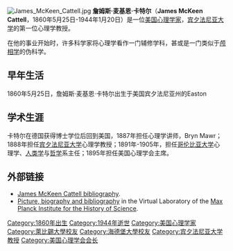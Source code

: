 [[File:James_McKeen_Cattell.jpg|thumb]]
'''詹姆斯·麦基恩·卡特尔'''（'''James McKeen Cattell'''，1860年5月25日-1944年1月20日）是一位[[美国|美国]][[心理学家|心理学家]]，[[宾夕法尼亚大学|宾夕法尼亚大学]]的第一位心理学教授。  

在他的事业开始时，许多科学家将心理学看作一门辅修学科，甚或是一门类似于[[颅相学|颅相学]]的伪科学。<!-- Perhaps more than any of his contemporaries, Cattell helped establish psychology as a legitimate science, worthy of study at the highest levels of the academy.  At the time of his death, the ''New York Times'' hailed him as "the dean of American science."  Yet Cattell may be best remembered for his uncompromising opposition to American involvement in [[World_War_I|World War I]].  His public opposition to the draft led to his dismissal from his position at [[哥伦比亚大学|哥伦比亚大学]], a move that later led many American universities to establish [[tenure|tenure]] as a means of protecting unpopular beliefs. -->

==早年生活==
1860年5月25日，詹姆斯·麦基恩·卡特尔出生于美国宾夕法尼亚州的Easton<!-- Cattell grew up the eldest child of a wealthy and prominent family.  His father, William Cassady Cattell, a [[Presbyterian|Presbyterian]] minister, became president of [[Lafayette_College|Lafayette College]] in Easton, Pennsylvania shortly after James' birth.  William Cattell could easily provide for his children, as he had married Elizabeth "Lizzie" McKeen in 1859; together they shared Lizzie's substantial inheritance.  To this picture of the family's success one could add political power as well, as James' uncle [[Alexander_Gilmore_Cattell|Alexander Gilmore Cattell]]代表[[New_Jersey|New Jersey]] in the [[美国参议院|美国参议院]].  

1876年，16岁的卡特尔进入Lafayette College，and graduated in four years with the highest honors.  In [[1883|1883]] the faculty at Lafayette awarded him an M.A., again with highest honors.  Despite his later renown as a scientist, he spent most of his time devouring [[English_literature|English literature]], although he showed a remarkable gift for [[mathematics|mathematics]] as well. -->

<!-- Cattell did not find his calling until after he arrived in [[德国|德国]] for graduate studies, where he met [[威廉·冯特|威廉·冯特]] 在[[莱比锡大学|莱比锡大学]].  Cattell left Germany in [[1882|1882]] to study at [[Johns_Hopkins_University|Johns Hopkins University]], but returned to [[Leipzig|Leipzig]] the next year as Wundt's assistant. The partnership between the men proved highly productive, as the two helped to establish the formal study of [[intelligence_(trait)|intelligence]].  Under Wundt, Cattell became the first American to publish a dissertation in the field of psychology, ''Psychometric Investigation''.  More controversially, Cattell tried to explore the interiors of his own mind through the consumption of the then-legal drug [[hashish|hashish]].  Under the influence of this drug, Cattell once compared the whistling of a schoolboy to a [[symphony_orchestra|symphony orchestra]].  While recreational drug use was not uncommon among early psychologists, including [[Freud|Freud]], Cattell's experimentation with hashish reflected a willingness to go against conventional opinion and morality. -->

<!-- The main street in the College Hill Neighborhood of Easton, Pennsylvania, home to Lafayette College, is name after Catell. -->

==学术生涯==
卡特尔在德国获得博士学位后回到美国，1887年担任心理学讲师，Bryn Mawr；1888年担任[[宾夕法尼亚大学|宾夕法尼亚大学]]心理学教授；1891年-1905年，担任[[哥伦比亚大学|哥伦比亚大学]]心理学、[[人类学|人类学]]与[[哲学|哲学]]系主任；1895年担任美国心理学会主席。

<!-- <span style="color: ColorName;">From the beginning of his career,卡特尔努力工作，establish psychology as a field as worthy of study as any of the "hard" 自然科学，such as chemistry or physics.  Indeed, 他相信进一步的调查 would reveal that the intellect itself could be parsed into standard units of measurements. He also brought the methods of [[Francis_Galton|Francis Galton]] back to the United States, establishing the mental testing efforts in the U.S. The money he won from his tenure lawsuit was used to establish [[Harcourt_Assessment|The Psychological Corporation]], one of the largest mental testing firms in the U.S.</span> -->

<!-- ==Journals==
Cattell is well known for his involvement in creating and editing scientific journals. He was so involved in owning and publishing journals, that his research productivity declined. He founded the journal ''[[Psychological_Review|Psychological Review]]'' in 1894.  He also acquired the journal ''[[Science|Science]]'' and, within five years, made it the official publication of the American Association for the Advancement of Science, 1895-1900.  In 1904, he also founded ''Popular Science Monthly'', which later became ''[[Popular_Science|Popular Science]]''. In 1915 he founded and edited [[Scientific_monthly|Scientific Monthly]]. -->

==外部链接==
*[https://web.archive.org/web/20100519071912/http://psychclassics.yorku.ca/author.htm#c James McKeen Cattell bibliography].
* [http://vlp.mpiwg-berlin.mpg.de/people/data?id=per310 Picture, biography and bibliography] {{Wayback|url=http://vlp.mpiwg-berlin.mpg.de/people/data?id=per310 |date=20210516031405 }} in the Virtual Laboratory of the [[Max_Planck_Institute_for_the_History_of_Science|Max Planck Institute for the History of Science]].
{{Authority control}}
{{DEFAULTSORT:Cattell, James McKeen}}
[[Category:1860年出生|Category:1860年出生]]
[[Category:1944年逝世|Category:1944年逝世]]
[[Category:美国心理学家|Category:美国心理学家]]
[[Category:萊比錫大學校友|Category:萊比錫大學校友]]
[[Category:海德堡大學校友|Category:海德堡大學校友]]
[[Category:宾夕法尼亚大学教授|Category:宾夕法尼亚大学教授]]
[[Category:美国心理学会会长|Category:美国心理学会会长]]